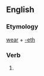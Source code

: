 ==English==

===Etymology===
[[wear]] + [[-eth]]

===Verb===
{{infl|en|verb form}}

# {{archaic third-person singular of|wear}}